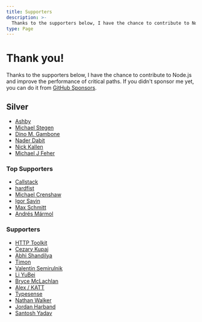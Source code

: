 ```yaml
---
title: Supporters
description: >-
  Thanks to the supporters below, I have the chance to contribute to Node.js and improve the performance of critical paths.
type: Page
---
```


# Thank you!

Thanks to the supporters below, I have the chance to contribute to Node.js and
improve the performance of critical paths. If you didn't sponsor me yet, you can
do it from [GitHub Sponsors](https://github.com/sponsors/anonrig).

## Silver

- [Ashby](https://github.com/ashbyhq)
- [Michael Stegen](https://github.com/mstegen)
- [Dino M. Gambone](https://github.com/DMGambone)
- [Nader Dabit](https://github.com/dabit3)
- [Nick Kallen](https://github.com/nkallen)
- [Michael J Feher](https://github.com/PhearZero)

### Top Supporters

- [Callstack](https://github.com/callstack)
- [hardfist](https://github.com/hardfist)
- [Michael Crenshaw](https://github.com/crenshaw-dev)
- [Igor Savin](https://github.com/kibertoad)
- [Max Schmitt](https://github.com/mxschmitt)
- [Andrés Mármol](https://github.com/serdnam)

### Supporters

- [HTTP Toolkit](https://github.com/httptoolkit)
- [Cezary Kupaj](https://github.com/zenshixd)
- [Abhi Shandilya](https://github.com/abhiShandy)
- [Timon](https://github.com/tgrassl)
- [Valentin Semirulnik](https://github.com/7rulnik)
- [Li YuBei](https://github.com/leeight)
- [Bryce McLachlan](https://github.com/brycemcl)
- [Alex / KATT](https://github.com/KATT)
- [Typesense](https://github.com/typesense)
- [Nathan Walker](https://github.com/NathanWalker)
- [Jordan Harband](https://github.com/ljharb)
- [Santosh Yadav](https://github.com/santoshyadavdev)
